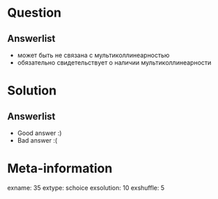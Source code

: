 Question
========


Answerlist
----------
*  может быть не связана с мультиколлинеарностью
*  обязательно свидетельствует о наличии мультиколлинеарности

Solution
========

Answerlist
----------
*  Good answer :)
*  Bad answer :(

Meta-information
================
exname: 35
extype: schoice
exsolution: 10
exshuffle: 5
